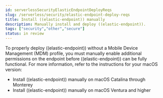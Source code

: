 ```yaml
---
id: serverlessSecurityElasticEndpointDeployReqs
slug: /serverless/security/elastic-endpoint-deploy-reqs
title: Install ((elastic-endpoint)) manually
description: Manually install and deploy ((elastic-endpoint)).
tags: ["security","other","secure"]
status: in review
---
```



<InReview />

<div id="elastic-endpoint-deploy-reqs"></div>

To properly deploy ((elastic-endpoint)) without a Mobile Device Management (MDM) profile, you must manually enable additional permissions on the endpoint before ((elastic-endpoint)) can be fully functional. For more information, refer to the instructions for your macOS version:

* <DocLink id="serverlessSecurityDeployElasticEndpoint">Install ((elastic-endpoint)) manually on macOS Catalina through Monterey</DocLink>
* <DocLink id="serverlessSecurityDeployElasticEndpointVen">Install ((elastic-endpoint)) manually on macOS Ventura and higher</DocLink>

